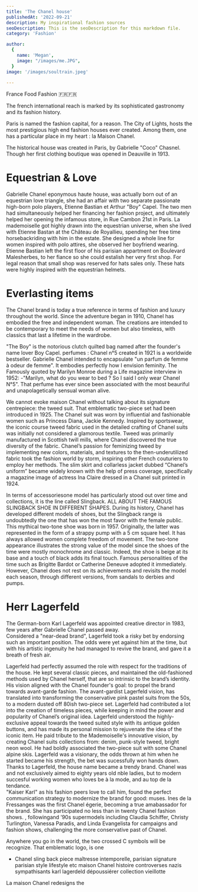 ```yaml
---
title: 'The Chanel house'
publishedAt: '2022-09-21'
description: My inspirational fashion sources
seoDescription: This is the seoDescription for this markdown file.
category: 'Fashion'

author:
  {
    name: 'Megan',
    image: "/images/me.JPG",
  }
image: '/images/soultrain.jpeg'
  
---
```


France Food Fashion  🇫🇷🇫🇷

The french international reach is marked by its sophisticated gastronomy and its fashion history.

Paris is named the fashion capital, for a reason. The City of Lights, hosts the most prestigious high end fashion houses ever created. 
Among them, one has a particular place in my heart : la Maison Chanel.

The historical house was created in Paris, by Gabrielle "Coco" Chasnel. Though her first clothing boutique was opened in Deauville in 1913.

# Equestrian & Love

Gabrielle Chanel eponymous haute house, was actually born out of an equestrian love triangle, she had an affair with two separate passionate high-born polo players, Etienne Bastian et Arthur "Boy" Capel. 
The two men had simultaneously helped her financing her fashion project, and ultimately helped her opening the infamous store, in Rue Cambon 21st in Paris. 
La mademoiselle got highly drawn into the equestrian universe, when she lived with Etienne Bastan at the Château de Royallieu, spending her free time horsebackriding with him in the estate. 
She designed a whole line for women inspired with polo attires, she observed her boyfriend wearing. Etienne Bastian left the first floor of his parisian appartment on Boulevard Malesherbes, to her fiance so she could estalish her very first shop. 
For legal reason that small shop was reserved for hats sales only. These hats were highly inspired with the equestrian helmets.

# Everlasting items 

The Chanel brand is today a true reference in terms of fashion and luxury throughout the world. Since the adventure began in 1910, Chanel has embodied the free and independent woman.
The creations are intended to be contemporary to meet the needs of women but also timeless,
 with classics that last a lifetime in the wardrobe.

 "The Boy" is the notorious clutch quilted bag named after the founder's name lover Boy Capel.
perfumes : Chanel n°5 created in 1921 is a worldwide bestseller. Gabrielle Chanel intended to encapsulate "un parfum de femme à odeur de femme". It embodies perfectly how I envision feminity. 
The Famously quoted by Marilyn Monroe during a Life magazine interview in 1952: -"Marilyn, what do you wear to bed ? So I said I only wear Chanel N°5". 
That perfume has ever since been associated with the most beauriful and unapolagetically sensual woman alive. 


We cannot evoke maison Chanel without talking about its signature centrepiece: the tweed suit. That emblematic two-piece set had been introduced in 1925.
The Chanel suit was worn by influential and fashionable women such as Princess Diana, Jackie Kennedy. 
Inspired by sportswear, the iconic course tweed fabric used in the detailed crafting of Chanel suits was initially not considered a glamorous textile. Tweed was primarily manufactured in Scottish twill mills, where Chanel discovered the true diversity of the fabric. 
Chanel’s passion for feminizing tweed by implementing new colors, materials, and textures to the then-underutilized fabric took the fashion world by storm, inspiring other French couturiers to employ her methods. 
The slim skirt and collarless jacket dubbed “Chanel’s uniform” became widely known with the help of press coverage, specifically a magazine image of actress Ina Claire dressed in a Chanel suit printed in 1924.


In terms of accessoriesone model has particularly stood out over time and collections, it is the line called Slingback.
ALL ABOUT THE FAMOUS SLINGBACK SHOE IN DIFFERENT SHAPES.
During its history, Chanel has developed different models of shoes, but the Slingback range is undoubtedly the one that has won the most favor with the female public.
This mythical two-tone shoe was born in 1957. Originally, the latter was represented in the form of a strappy pump with a 5 cm square heel. It has always allowed women complete freedom of movement.
The two-tone appearance illustrates the strong value of the model since the shoes of the time were mostly monochrome and classic. Indeed, the shoe is beige at its base and a touch of black adds its final touch.
Famous personalities of the time such as Brigitte Bardot or Catherine Deneuve adopted it immediately. However, Chanel does not rest on its achievements and revisits the model each season,
through different versions, from sandals to derbies and pumps.

# Herr Lagerfeld 

The German-born Karl Lagerfeld was appointed creative director in 1983, few years after Gabrielle Chanel passed away.  
Considered a "near-dead brand", Lagerfeld took a risky bet by endorsing such an important position. The odds were yet against him at the time, but with his artistic ingenuity he had managed to revive the brand, and 
gave it a breath of fresh air.

Lagerfeld had perfectly assumed the role with respect for the traditions of the house. He kept several classic pieces, and maintained the old-fashioned methods used by Chanel herself, that are so intrinsic to the brand’s identity. His vision aligned with the Chanel founder's goal: to propel the brand towards avant-garde fashion. 
The avant-gardist Lagerfeld vision, has translated into transforming the conservative pink pastel suits from the 50s, to a modern dusted off 80ish two-piece set.
Lagerfeld had contributed a lot into the creation of timeless pieces, while keeping in mind the power and popularity of Chanel’s original idea. 
Lagerfeld understood the highly-exclusive appeal towards the tweed suited style with its antique golden buttons, and has made its personal mission to rejuvenate the idea of the iconic item. He paid tribute to the Mademoiselle's innovative vision, by creating Chanel suits collections from: denim, punk-style tweed, bright neon wool. He had boldly associated the two-piece suit with some Chanel alpine skis.
Lagerfeld was a visionary, the odds thrown at him when he started became his strength, the bet was sucessfully won hands down. Thanks to Lagerfeld, the house name became a trendy brand. Chanel was and not exclusively aimed to eighty years old nble ladies, but to modern succesful working women who loves be à la mode, and au top de la tendance.  
"Kaiser Karl" as his fashion peers love to call him, found the perfect communication strategy to modernize the brand for good: muses. Ines de la Fressanges was the first Chanel égerie, becoming a true amabassador for the brand. She has participated no less than in twenty Chanel fashion shows.  , followingand ’90s supermodels including Claudia Schiffer, Christy Turlington, Vanessa Paradis, and Linda Evangelista for campaigns and fashion shows, challenging the more conservative past of Chanel.


Anywhere you go in the world, the two crossed C symbols will be recognize. That emblematic logo, is one
- Chanel sling back piece maîtresse intemporelle, 
parisian signature parisian style lifestyle etc maison Chanel histoire controverses nazis sympathisants karl lagerdeld dépoussiérer collection vieillotte 

La maison Chanel redesigns the 